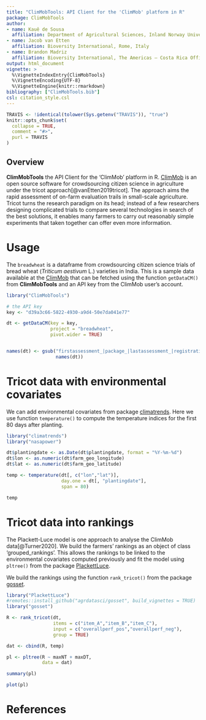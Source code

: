 ```yaml
---
title: "ClimMobTools: API Client for the 'ClimMob' platform in R"
package: ClimMobTools
author:
- name: Kauê de Sousa
  affiliation: Department of Agricultural Sciences, Inland Norway University of Applied Sciences, Hamar, Norway <br> Bioversity International, Rome, Italy
- name: Jacob van Etten
  affiliation: Bioversity International, Rome, Italy
- name: Brandon Madriz
  affiliation: Bioversity International, The Americas – Costa Rica Office, Turrialba, Costa Rica
output: html_document
vignette: >
  %\VignetteIndexEntry{ClimMobTools}
  %\VignetteEncoding{UTF-8}
  %\VignetteEngine{knitr::rmarkdown}
bibliography: ["ClimMobTools.bib"]
csl: citation_style.csl
---
```


```r
TRAVIS <- !identical(tolower(Sys.getenv("TRAVIS")), "true")
knitr::opts_chunk$set(
  collapse = TRUE,
  comment = "#>",
  purl = TRAVIS
)
```

## Overview

**ClimMobTools** the API Client for the 'ClimMob' platform in R. [ClimMob](https://climmob.net/) is an open source software for crowdsourcing citizen science in agriculture under the tricot approach[@vanEtten2019tricot]. The approach aims the rapid assessment of on-farm evaluation trails in small-scale agriculture. Tricot turns the research paradigm on its head; instead of a few researchers designing complicated trials to compare several technologies in search of the best solutions, it enables many farmers to carry out reasonably simple experiments that taken together can offer even more information.

# Usage

The `breadwheat` is a dataframe from crowdsourcing citizen science trials of bread wheat (*Triticum aestivum* L.) varieties in India. This is a sample data available at the [ClimMob](https://climmob.net/) that can be fetched using the function `getDataCM()` from **ClimMobTools** and an API key from the ClimMob user's account.

```r
library("ClimMobTools")

# the API key
key <- "d39a3c66-5822-4930-a9d4-50e7da041e77"

dt <- getDataCM(key = key,
                project = "breadwheat",
                pivot.wider = TRUE)


names(dt) <- gsub("firstassessment_|package_|lastassessment_|registration_", "",
                  names(dt))

```

# Tricot data with environmental covariates

We can add environmental covariates from package [climatrends](https://CRAN.R-project.org/package=climatrends). Here we use function `temperature()` to compute the temperature indices for the first 80 days after planting. 

```r
library("climatrends")
library("nasapower")

dt$plantingdate <- as.Date(dt$plantingdate, format = "%Y-%m-%d")
dt$lon <- as.numeric(dt$farm_geo_longitude)
dt$lat <- as.numeric(dt$farm_geo_latitude)

temp <- temperature(dt[, c("lon","lat")], 
                    day.one = dt[, "plantingdate"],
                    span = 80)

temp
```


# Tricot data into rankings

The Plackett-Luce model is one approach to analyse the ClimMob data[@Turner2020]. We build the farmers' rankings as an object of class 'grouped_rankings'. This allows the rankings to be linked to the environmental covariates computed previously and fit the model using `pltree()` from the package [PlackettLuce](https://CRAN.R-project.org/package=PlackettLuce). 

We build the rankings using the function `rank_tricot()` from the package [gosset](https://agrdatasci.github.io/gosset/). 

```r
library("PlackettLuce")
#remotes::install_github("agrdatasci/gosset", build_vignettes = TRUE)
library("gosset")

R <- rank_tricot(dt, 
                 items = c("item_A","item_B","item_C"), 
                 input = c("overallperf_pos","overallperf_neg"),
                 group = TRUE)

dat <- cbind(R, temp)

pl <- pltree(R ~ maxNT + maxDT, 
             data = dat)

summary(pl)

plot(pl)

```


# References



